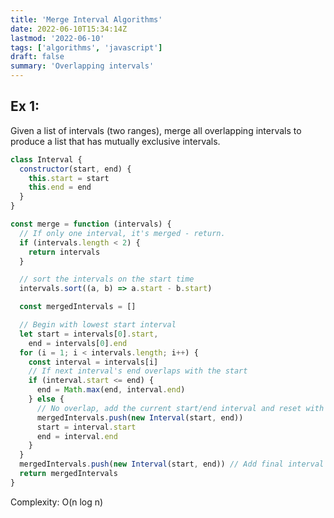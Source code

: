```yaml
---
title: 'Merge Interval Algorithms'
date: 2022-06-10T15:34:14Z
lastmod: '2022-06-10'
tags: ['algorithms', 'javascript']
draft: false
summary: 'Overlapping intervals'
---
```


## Ex 1:

Given a list of intervals (two ranges), merge all overlapping intervals to produce a list that has mutually exclusive intervals.

```javascript
class Interval {
  constructor(start, end) {
    this.start = start
    this.end = end
  }
}

const merge = function (intervals) {
  // If only one interval, it's merged - return.
  if (intervals.length < 2) {
    return intervals
  }

  // sort the intervals on the start time
  intervals.sort((a, b) => a.start - b.start)

  const mergedIntervals = []

  // Begin with lowest start interval
  let start = intervals[0].start,
    end = intervals[0].end
  for (i = 1; i < intervals.length; i++) {
    const interval = intervals[i]
    // If next interval's end overlaps with the start
    if (interval.start <= end) {
      end = Math.max(end, interval.end)
    } else {
      // No overlap, add the current start/end interval and reset with current values
      mergedIntervals.push(new Interval(start, end))
      start = interval.start
      end = interval.end
    }
  }
  mergedIntervals.push(new Interval(start, end)) // Add final interval
  return mergedIntervals
}
```

Complexity: O(n log n)
